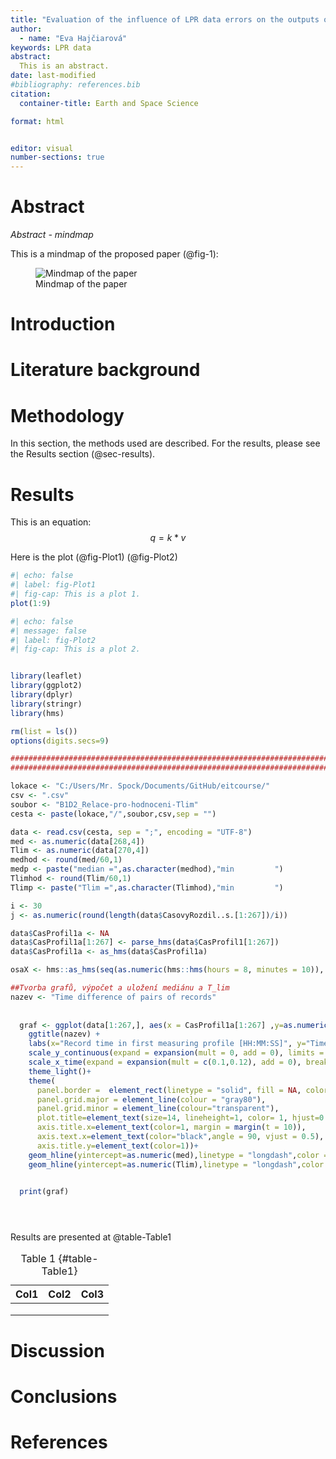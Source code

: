 ```yaml
---
title: "Evaluation of the influence of LPR data errors on the outputs of ITS"
author:
  - name: "Eva Hajčiarová"
keywords: LPR data
abstract: 
  This is an abstract.
date: last-modified  
#bibliography: references.bib
citation:
  container-title: Earth and Space Science

format: html


editor: visual
number-sections: true
---
```


# Abstract

*Abstract - mindmap*

This is a mindmap of the proposed paper (@fig-1):

<!--# TODO: add content -->

![Mindmap of the paper](images/EITcourse-mindmap.png){#fig-1}

# Introduction {#sec-intro}

<!--# TODO: add content -->

# Literature background {#sec-literature}

<!--# TODO: add content -->

# Methodology {#sec-methods}

<!--# TODO: add content -->

In this section, the methods used are described. For the results, please see the Results section (@sec-results).

# Results {#sec-results}

<!--# TODO: add content -->

This is an equation: $$q = k * v$$

Here is the plot (@fig-Plot1) (@fig-Plot2)

```r
#| echo: false
#| label: fig-Plot1
#| fig-cap: This is a plot 1.
plot(1:9)
```

```r
#| echo: false
#| message: false
#| label: fig-Plot2
#| fig-cap: This is a plot 2.


library(leaflet)
library(ggplot2)
library(dplyr)
library(stringr)
library(hms)

rm(list = ls())
options(digits.secs=9)

##############################################################################################################
##############################################################################################################

lokace <- "C:/Users/Mr. Spock/Documents/GitHub/eitcourse/"                                       #Základní lokace, kde budou umístěny složky s vyhodnocením
csv <- ".csv"
soubor <- "B1D2_Relace-pro-hodnoceni-Tlim"
cesta <- paste(lokace,"/",soubor,csv,sep = "")

data <- read.csv(cesta, sep = ";", encoding = "UTF-8")
med <- as.numeric(data[268,4])
Tlim <- as.numeric(data[270,4])
medhod <- round(med/60,1)
medp <- paste("median =",as.character(medhod),"min         ")
Tlimhod <- round(Tlim/60,1)
Tlimp <- paste("Tlim =",as.character(Tlimhod),"min         ")

i <- 30
j <- as.numeric(round(length(data$CasovyRozdil..s.[1:267])/i))

data$CasProfil1a <- NA
data$CasProfil1a[1:267] <- parse_hms(data$CasProfil1[1:267])
data$CasProfil1a <- as_hms(data$CasProfil1a)

osaX <- hms::as_hms(seq(as.numeric(hms::hms(hours = 8, minutes = 10)), as.numeric(hms::hms(hours = 9, minutes = 10)), by = as.numeric(hms::hms(minutes = 5 ))))

##Tvorba grafů, výpočet a uložení mediánu a T_lim
nazev <- "Time difference of pairs of records"
 
  
  graf <- ggplot(data[1:267,], aes(x = CasProfil1a[1:267] ,y=as.numeric(CasovyRozdil..s.[1:267]))) + geom_point(shape=3, color = "gray45") +
    ggtitle(nazev) +
    labs(x="Record time in first measuring profile [HH:MM:SS]", y="Time difference [s]") +
    scale_y_continuous(expand = expansion(mult = 0, add = 0), limits = c(0,350),breaks = c((seq(0, 350, by = 50)), med, Tlim), labels = c((seq(0, 350, by = 50)), medp, Tlimp))+ 
    scale_x_time(expand = expansion(mult = c(0.1,0.12), add = 0), breaks = osaX)+
    theme_light()+
    theme(
      panel.border =  element_rect(linetype = "solid", fill = NA, color = "gray80"),
      panel.grid.major = element_line(colour = "gray80"),
      panel.grid.minor = element_line(colour="transparent"),
      plot.title=element_text(size=14, lineheight=1, color= 1, hjust=0.5),
      axis.title.x=element_text(color=1, margin = margin(t = 10)),
      axis.text.x=element_text(color="black",angle = 90, vjust = 0.5),
      axis.title.y=element_text(color=1))+
    geom_hline(yintercept=as.numeric(med),linetype = "longdash",color = "black", linewidth = 1 )+
    geom_hline(yintercept=as.numeric(Tlim),linetype = "longdash",color = "black", linewidth = 1 )

 
  print(graf)  





```

Results are presented at @table-Table1

| Col1 | Col2 | Col3 |
|:-----|------|------|
|      |      |      |
|      |      |      |
|      |      |      |

: Table 1 {#table-Table1}

# Discussion {#sec-discussion}

<!--# TODO: add content -->

# Conclusions {#sec-conclusions}

<!--# TODO: add content -->

# References {#sec-references}

<!--# TODO: add content -->
